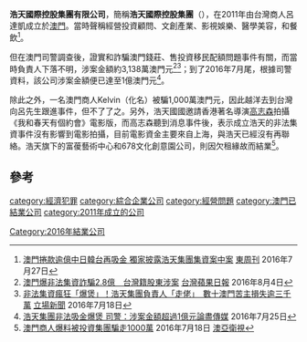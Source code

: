 {{lead section|time=2016-09-19T05:12:00+00:00}}
'''浩天國際控股集團有限公司'''，簡稱'''浩天國際控股集團'''（'''{{lang-en|Glory Sky International Holdings Group Limited}}'''），在2011年由台灣商人呂達凱成立於[[澳門|澳門]]。當時聲稱經營投資顧問、文創產業、影視娛樂、醫學美容，和餐飲<ref>[http://realforum.zkiz.com/thread.php?tid=218281 澳門捲款逾億中日韓台再吸金 獨家披露浩天集團集資案中案] {{Wayback|url=http://realforum.zkiz.com/thread.php?tid=218281 |date=20170409200543 }}[[東周刊|東周刊]] 2016年7月27日</ref>。

但在澳門司警調查後，證實和詐騙澳門錢莊、售投資移民配額問題事件有關，而當時負責人下落不明，涉案金額約3,138萬澳門元<ref>[http://www.appledaily.com.tw/realtimenews/article/new/20160804/922016/ 澳門爆非法集資詐騙2.8億　台灣籍股東涉案] {{Wayback|url=http://www.appledaily.com.tw/realtimenews/article/new/20160804/922016/ |date=20170605193654 }}[[台灣|台灣]][[蘋果日報|蘋果日報]] 2016年8月4日</ref><ref>[https://thestandnews.com/%E6%BE%B3%E9%96%80/%E9%9D%9E%E6%B3%95%E9%9B%86%E8%B3%87%E7%98%8B%E7%8B%82-%E7%88%86%E7%85%B2-%E6%B5%A9%E5%A4%A9%E9%9B%86%E5%9C%98%E8%B2%A0%E8%B2%AC%E4%BA%BA-%E8%B5%B0%E4%BD%AC-%E6%95%B8%E5%8D%81%E6%BE%B3%E9%96%80%E8%8B%A6%E4%B8%BB%E6%90%8D%E5%A4%B1%E9%80%BE%E4%B8%89%E5%8D%83%E8%90%AC/ 非法集資瘋狂「爆煲」！浩天集團負責人「走佬」　數十澳門苦主損失逾三千萬] {{Wayback|url=https://thestandnews.com/%E6%BE%B3%E9%96%80/%E9%9D%9E%E6%B3%95%E9%9B%86%E8%B3%87%E7%98%8B%E7%8B%82-%E7%88%86%E7%85%B2-%E6%B5%A9%E5%A4%A9%E9%9B%86%E5%9C%98%E8%B2%A0%E8%B2%AC%E4%BA%BA-%E8%B5%B0%E4%BD%AC-%E6%95%B8%E5%8D%81%E6%BE%B3%E9%96%80%E8%8B%A6%E4%B8%BB%E6%90%8D%E5%A4%B1%E9%80%BE%E4%B8%89%E5%8D%83%E8%90%AC/ |date=20201126050653 }}[[立場新聞|立場新聞]] 2016年7月18日</ref>；到了2016年7月尾，根據司警資料，該公司涉案金額便已達至1億澳門元<ref>[http://aamacau.com/2016/07/25/%E6%B5%A9%E5%A4%A9%E9%9B%86%E5%9C%98%E9%9D%9E%E6%B3%95%E5%90%B8%E9%87%91%E7%88%86%E7%85%B2-%E5%8F%B8%E8%AD%A6%EF%BC%9A%E6%B6%89%E6%A1%88%E9%87%91%E9%A1%8D%E8%B6%85%E9%81%8E1%E5%84%84%E5%85%83/  浩天集團非法吸金爆煲 司警：涉案金額超過1億元][[論盡傳媒|論盡傳媒]] 2016年7月25日</ref>。

除此之外，一名澳門商人Kelvin（化名）被騙1,000萬澳門元，因此越洋去到台灣向呂先生跟進事件，但不了了之。另外，浩天國國邀請香港著名導演[[高志森|高志森]]拍攝《我和春天有個約會》電影版，而高志森聽到消息事件後，表示成立浩天的非法集資事件沒有影響到電影拍攝，目前電影資金主要來自上海，與浩天已經沒有再聯絡。浩天旗下的富葰藝術中心和678文化創意園公司，則因欠租緣故而結業<ref>[http://www.mastvnet.com/news/macau/society/2016-7-18/news_content_94270.shtml 澳門商人爆料被投資集團騙走1000萬] {{Wayback|url=http://www.mastvnet.com/news/macau/society/2016-7-18/news_content_94270.shtml |date=20160923130512 }}2016年7月18日 [[澳亞衛視|澳亞衛視]]</ref>。

==參考==
{{reflist}}

[[category:經濟犯罪|category:經濟犯罪]]
[[category:綜合企業公司|category:綜合企業公司]]
[[category:經營問題|category:經營問題]]
[[category:澳門已結業公司|category:澳門已結業公司]]
[[category:2011年成立的公司|category:2011年成立的公司]]
[[Category:2016年結業公司|Category:2016年結業公司]]